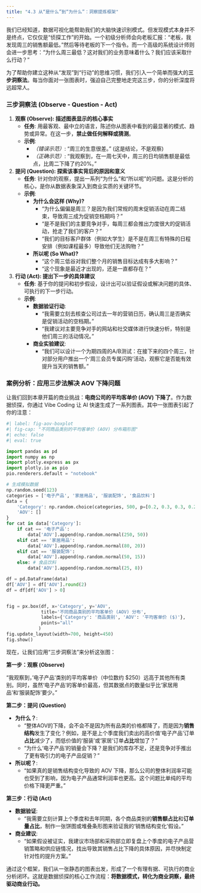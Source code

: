 ```yaml
---
title: "4.3 从“是什么”到“为什么”：洞察提炼框架"
---
```


我们已经知道，数据可视化能帮助我们的大脑快速识别模式。但发现模式本身并不是终点，它仅仅是“侦探工作”的开始。一个初级分析师会向老板汇报：“老板，我发现周三的销售额最低。”然后等待老板的下一个指令。而一个高级的系统设计师则会进一步思考：“为什么周三最低？这对我们的业务意味着什么？我们应该采取什么行动？”

为了帮助你建立这种从“发现”到“行动”的思维习惯，我们引入一个简单而强大的**三步洞察法**。每当你面对一张图表时，强迫自己完整地走完这三步，你的分析深度将远超常人。

### 三步洞察法 (Observe - Question - Act)

1.  **观察 (Observe): 描述图表显示的核心事实**
    -   **任务**: 用最客观、最中立的语言，陈述你从图表中看到的最显著的模式、趋势或异常。在这一步，**禁止做任何解释或猜测**。
    -   **示例**:
        -   *（错误示范）*: “周三的生意很差。” (这是结论，不是观察)
        -   *（正确示范）*: “我观察到，在一周七天中，周三的日均销售额是最低点，比周二下降了约20%。”

2.  **提问 (Question): 探索该事实背后的原因和意义**
    -   **任务**: 针对你的观察，提出一系列“为什么”和“所以呢”的问题。这是分析的核心，是你从数据表象深入到商业实质的关键环节。
    -   **示例**:
        -   **为什么会这样 (Why)?**
            -   “为什么偏偏是周三？是因为我们常规的周末促销活动在周二结束，导致周三成为促销空档期吗？”
            -   “是不是我们的主要竞争对手，每周三都会推出力度很大的促销活动，抢走了我们的客户？”
            -   “我们的目标客户群体（例如大学生）是不是在周三有特殊的日程安排（例如课程最多）导致他们无法购物？”
        -   **所以呢 (So What)?**
            -   “这个周三低谷对我们整个月的销售目标达成有多大影响？”
            -   “这个现象是最近才出现的，还是一直都存在？”

3.  **行动 (Act): 提出下一步的具体建议**
    -   **任务**: 基于你的提问和初步假设，设计出可以验证假设或解决问题的具体、可执行的下一步行动。
    -   **示例**:
        -   **数据验证行动**:
            -   “我需要立刻去核查公司过去一年的营销日历，确认周三是否确实是促销活动的空档期。”
            -   “我建议对主要竞争对手的网站和社交媒体进行快速分析，特别是他们周三的活动情况。”
        -   **商业实验建议**:
            -   “我们可以设计一个为期四周的A/B测试：在接下来的四个周三，针对部分用户推出一个‘周三会员专属闪购’活动，观察它是否能有效提升当天的销售额。”

### 案例分析：应用三步法解决 AOV 下降问题

让我们回到本章开篇的商业挑战：**电商公司的平均客单价 (AOV) 下降了**。作为数据侦探，你通过 Vibe Coding 让 AI 快速生成了一系列图表。其中一张图表引起了你的注意：

```python
#| label: fig-aov-boxplot
#| fig-cap: "不同商品类别的平均客单价 (AOV) 分布箱形图"
#| echo: false
#| eval: true

import pandas as pd
import numpy as np
import plotly.express as px
import plotly.io as pio
pio.renderers.default = "notebook"

# 生成模拟数据
np.random.seed(123)
categories = ['电子产品', '家居用品', '服装配饰', '食品饮料']
data = {
    'Category': np.random.choice(categories, 500, p=[0.2, 0.3, 0.3, 0.2]),
    'AOV': []
}
for cat in data['Category']:
    if cat == '电子产品':
        data['AOV'].append(np.random.normal(250, 50))
    elif cat == '家居用品':
        data['AOV'].append(np.random.normal(80, 20))
    elif cat == '服装配饰':
        data['AOV'].append(np.random.normal(50, 15))
    else: # 食品饮料
        data['AOV'].append(np.random.normal(25, 8))

df = pd.DataFrame(data)
df['AOV'] = df['AOV'].round(2)
df = df[df['AOV'] > 0]


fig = px.box(df, x='Category', y='AOV',
             title='不同商品类别的平均客单价 (AOV) 分布',
             labels={'Category': '商品类别', 'AOV': '平均客单价 ($)'},
             points="all"
            )
fig.update_layout(width=700, height=450)
fig.show()
```

现在，让我们应用“三步洞察法”来分析这张图：


**第一步：观察 (Observe)**

“我观察到，‘电子产品’类别的平均客单价（中位数约 \$250）远高于其他所有类别。同时，虽然‘电子产品’的客单价最高，但其数据点的数量似乎比‘家居用品’和‘服装配饰’要少。”


**第二步：提问 (Question)**

-   **为什么？**:
    -   “整体AOV的下降，会不会不是因为所有品类的价格都降了，而是因为**销售结构**发生了变化？例如，是不是上个季度我们卖出的高价值‘电子产品’订单**占比**减少了，而低价值的‘服装’或‘家居’订单**占比**增加了？”
    -   “为什么‘电子产品’的销量会下降？是我们的库存不足，还是竞争对手推出了更有吸引力的电子产品促销？”
-   **所以呢？**:
    -   “如果真的是销售结构变化导致的 AOV 下降，那么公司的整体利润率可能也受到了影响，因为电子产品通常利润率也更高。这个问题比单纯的平均价格下降更严重。”


**第三步：行动 (Act)**

-   **数据验证**:
    -   “我需要立刻计算上个季度和去年同期，各个商品类别的**销售额占比**和**订单量占比**，制作一张饼图或堆叠条形图来验证我的‘销售结构变化’假设。”
-   **商业建议**:
    -   “如果假设被证实，我建议市场部和采购部立即复盘上个季度的电子产品营销策略和供应链情况，找出导致其销售占比下降的具体原因，并尽快制定针对性的提升方案。”


通过这个框架，我们从一张静态的图表出发，形成了一个有理有据、可执行的商业分析闭环。这就是数据侦探的核心工作流程：**将数据模式，转化为商业洞察，最终驱动商业行动。**
